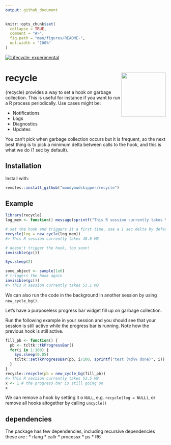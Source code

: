 ```yaml
---
output: github_document
---
```


<!-- README.md is generated from README.Rmd. Please edit that file -->

```r
knitr::opts_chunk$set(
  collapse = TRUE,
  comment = "#>",
  fig.path = "man/figures/README-",
  out.width = "100%"
)
```

<!-- badges: start -->
[![Lifecycle: experimental](https://img.shields.io/badge/lifecycle-experimental-orange.svg)](https://lifecycle.r-lib.org/articles/stages.html#experimental)
<!-- badges: end -->

# recycle <img src="man/figures/logo.png" align="right" height="139" alt="" />

{recycle} provides a way to set a hook on garbage collection. This is useful
for instance if you want to run a R process periodically. Use cases might be:

* Notifications
* Logs
* Diagnostics
* Updates

You can't pick when garbage collection occurs but it is frequent, so
the next best thing is to pick a minimum delta between calls to the hook, and
this is what we do (1 sec by default).

## Installation

Install with:

``` r
remotes::install_github("moodymudskipper/recycle")
```

## Example

```r
library(recycle)
log_mem <- function() message(sprintf("This R session currently takes %s", capture.output(pryr::mem_used())))

# set the hook and triggers it a first time, use a 1 sec delta by default
recycle(log = new_cycle(log_mem))
#> This R session currently takes 48.8 MB

# doesn't trigger the hook, too soon!
invisible(gc())

Sys.sleep(2)

some_object <- sample(1e6)
# triggers the hook again
invisible(gc())
#> This R session currently takes 53.1 MB
```

We can also run the code in the background in another session by using `new_cycle_bg()`.

Let's have a purposeless progress bar widget fill up on garbage collection.

Run the following example in your session and you should see that your session
is still active while the progress bar is running. Note how the previous hook
is still active.

```r
fill_pb <- function() {
  pb <- tcltk::tkProgressBar()
  for(i in 1:100) {
    Sys.sleep(0.05)
    tcltk::setTkProgressBar(pb, i/100, sprintf("test (%d%% done)", i))
  }
}
recycle::recycle(pb = new_cycle_bg(fill_pb))
#> This R session currently takes 53.5 MB
x <- 1 # the progress bar is still going on
x
```

We can remove a hook by setting it o `NULL`, e.g. `recycle(log = NULL)`, or
remove all hooks altogether by calling `uncycle()`

## dependencies

The package has few dependencies, including recursive dependencies these are :
* rlang
* callr
* processx
* ps
* R6
